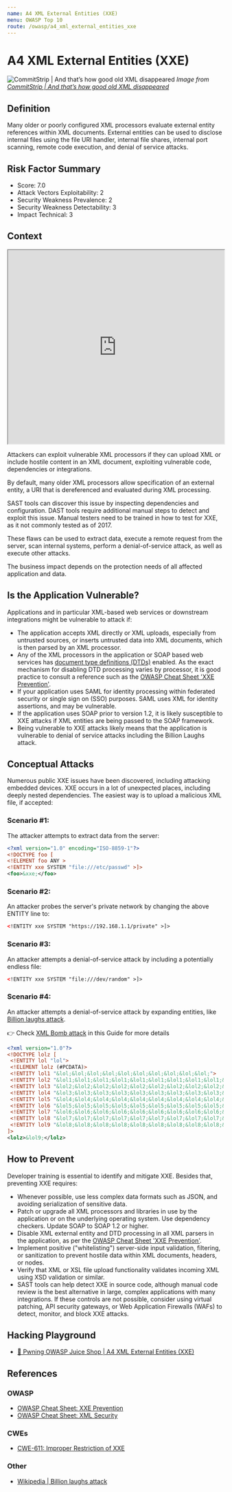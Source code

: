 ```yaml
---
name: A4 XML External Entities (XXE)
menu: OWASP Top 10
route: /owasp/a4_xml_external_entities_xxe
---
```


# A4 XML External Entities (XXE)


![CommitStrip | And that’s how good old XML disappeared](../../public/meme_04.jpg)
_Image from [CommitStrip | And that’s how good old XML disappeared](http://www.commitstrip.com/en/2014/05/27/and-thats-how-good-old-xml-disappeared/)_

## Definition

Many older or poorly configured XML processors evaluate external entity references within XML
documents. External entities can be used to disclose internal files using the file URI handler,
internal file shares, internal port scanning, remote code execution, and denial of service attacks.

## Risk Factor Summary

- Score: 7.0
- Attack Vectors Exploitability: 2
- Security Weakness Prevalence: 2
- Security Weakness Detectability: 3
- Impact Technical: 3

## Context

<iframe width="100%" height="450"
src="https://www.youtube.com/embed/g2ey7ry8_CQ">
</iframe>

Attackers can exploit vulnerable XML
processors if they can upload XML or
include hostile content in an XML
document, exploiting vulnerable code,
dependencies or integrations. 

By default, many older XML processors allow
specification of an external entity, a URI that is
dereferenced and evaluated during XML processing.

SAST tools can discover this issue by inspecting
dependencies and configuration. DAST tools require
additional manual steps to detect and exploit this
issue. Manual testers need to be trained in how to
test for XXE, as it not commonly tested as of 2017.

These flaws can be used to extract
data, execute a remote request from
the server, scan internal systems,
perform a denial-of-service attack, as
well as execute other attacks.

The business impact depends on the
protection needs of all affected
application and data.

## Is the Application Vulnerable?

Applications and in particular XML-based web services or
downstream integrations might be vulnerable to attack if:
- The application accepts XML directly or XML uploads,
especially from untrusted sources, or inserts untrusted data into
XML documents, which is then parsed by an XML processor.
- Any of the XML processors in the application or SOAP based
web services has [document type definitions (DTDs)](https://www.w3schools.com/xml/xml_dtd_intro.asp) enabled.
As the exact mechanism for disabling DTD processing varies
by processor, it is good practice to consult a reference such as
the [OWASP Cheat Sheet 'XXE Prevention'](https://cheatsheetseries.owasp.org/cheatsheets/XML_External_Entity_Prevention_Cheat_Sheet.html).
- If your application uses SAML for identity processing within
federated security or single sign on (SSO) purposes. SAML
uses XML for identity assertions, and may be vulnerable.
- If the application uses SOAP prior to version 1.2, it is likely
susceptible to XXE attacks if XML entities are being passed to
the SOAP framework.
- Being vulnerable to XXE attacks likely means that the
application is vulnerable to denial of service attacks including
the Billion Laughs attack.

## Conceptual Attacks

Numerous public XXE issues have been discovered, including
attacking embedded devices. XXE occurs in a lot of unexpected
places, including deeply nested dependencies. The easiest way
is to upload a malicious XML file, if accepted:

### Scenario #1: 
The attacker attempts to extract data from the server:

```xml
<?xml version="1.0" encoding="ISO-8859-1"?>
<!DOCTYPE foo [
<!ELEMENT foo ANY >
<!ENTITY xxe SYSTEM "file:///etc/passwd" >]>
<foo>&xxe;</foo>
```

### Scenario #2: 

An attacker probes the server's private network by changing the above ENTITY line to:
```xml
<!ENTITY xxe SYSTEM "https://192.168.1.1/private" >]>
```

### Scenario #3: 
An attacker attempts a denial-of-service attack by including a potentially endless file:

```xml
<!ENTITY xxe SYSTEM "file:///dev/random" >]>
```

### Scenario #4:

An attacker attempts a denial-of-service attack by expanding entities, like [Billion laughs attack](https://en.wikipedia.org/wiki/Billion_laughs_attack). 

👉 Check [XML Bomb attack](/attacks_explained/xml_bomb) in this Guide for more details

```xml
<?xml version="1.0"?>
<!DOCTYPE lolz [
 <!ENTITY lol "lol">
 <!ELEMENT lolz (#PCDATA)>
 <!ENTITY lol1 "&lol;&lol;&lol;&lol;&lol;&lol;&lol;&lol;&lol;&lol;">
 <!ENTITY lol2 "&lol1;&lol1;&lol1;&lol1;&lol1;&lol1;&lol1;&lol1;&lol1;&lol1;">
 <!ENTITY lol3 "&lol2;&lol2;&lol2;&lol2;&lol2;&lol2;&lol2;&lol2;&lol2;&lol2;">
 <!ENTITY lol4 "&lol3;&lol3;&lol3;&lol3;&lol3;&lol3;&lol3;&lol3;&lol3;&lol3;">
 <!ENTITY lol5 "&lol4;&lol4;&lol4;&lol4;&lol4;&lol4;&lol4;&lol4;&lol4;&lol4;">
 <!ENTITY lol6 "&lol5;&lol5;&lol5;&lol5;&lol5;&lol5;&lol5;&lol5;&lol5;&lol5;">
 <!ENTITY lol7 "&lol6;&lol6;&lol6;&lol6;&lol6;&lol6;&lol6;&lol6;&lol6;&lol6;">
 <!ENTITY lol8 "&lol7;&lol7;&lol7;&lol7;&lol7;&lol7;&lol7;&lol7;&lol7;&lol7;">
 <!ENTITY lol9 "&lol8;&lol8;&lol8;&lol8;&lol8;&lol8;&lol8;&lol8;&lol8;&lol8;">
]>
<lolz>&lol9;</lolz>
```


## How to Prevent

Developer training is essential to identify and mitigate XXE.
Besides that, preventing XXE requires:
- Whenever possible, use less complex data formats such as
JSON, and avoiding serialization of sensitive data.
- Patch or upgrade all XML processors and libraries in use by
the application or on the underlying operating system. Use
dependency checkers. Update SOAP to SOAP 1.2 or higher.
- Disable XML external entity and DTD processing in all XML
parsers in the application, as per the [OWASP Cheat Sheet
'XXE Prevention']((https://cheatsheetseries.owasp.org/cheatsheets/XML_External_Entity_Prevention_Cheat_Sheet.html)).
- Implement positive ("whitelisting") server-side input validation,
filtering, or sanitization to prevent hostile data within XML
documents, headers, or nodes.
- Verify that XML or XSL file upload functionality validates
incoming XML using XSD validation or similar.
- SAST tools can help detect XXE in source code, although
manual code review is the best alternative in large, complex
applications with many integrations.
If these controls are not possible, consider using virtual
patching, API security gateways, or Web Application Firewalls
(WAFs) to detect, monitor, and block XXE attacks.


## Hacking Playground

- [🧃 Pwning OWASP Juice Shop | A4 XML External Entities (XXE)](https://pwning.owasp-juice.shop/part2/xxe.html)


## References

### OWASP

- [OWASP Cheat Sheet: XXE Prevention](https://cheatsheetseries.owasp.org/cheatsheets/XML_External_Entity_Prevention_Cheat_Sheet.html)
- [OWASP Cheat Sheet: XML Security](https://cheatsheetseries.owasp.org/cheatsheets/XML_Security_Cheat_Sheet.html)

### CWEs

- [CWE-611: Improper Restriction of XXE](https://cwe.mitre.org/data/definitions/611.html)

### Other

- [Wikipedia | Billion laughs attack](https://en.wikipedia.org/wiki/Billion_laughs_attack)